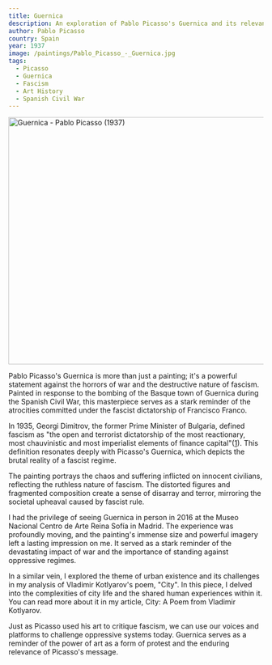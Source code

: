```yaml
---
title: Guernica
description: An exploration of Pablo Picasso's Guernica and its relevance to the fascist dictatorship of its time.
author: Pablo Picasso
country: Spain
year: 1937
image: /paintings/Pablo_Picasso_-_Guernica.jpg
tags:
  - Picasso
  - Guernica
  - Fascism
  - Art History
  - Spanish Civil War
---
```


<Image className="w-full" width="1080" height="489" src="/paintings/Pablo_Picasso_-_Guernica.jpg"
       alt="Guernica - Pablo Picasso (1937)"
       caption="Guernica - Pablo Picasso (1937)"/>

Pablo Picasso's Guernica is more than just a painting; it's a powerful statement against the horrors of war and the destructive nature of fascism. Painted in response to the bombing of the Basque town of Guernica during the Spanish Civil War, this masterpiece serves as a stark reminder of the atrocities committed under the fascist dictatorship of Francisco Franco.

In 1935, Georgi Dimitrov, the former Prime Minister of Bulgaria, defined fascism as "the open and terrorist dictatorship of the most reactionary, most chauvinistic and most imperialist elements of finance capital"([1](https://en.wikipedia.org/wiki/Georgi_Dimitrov)). This definition resonates deeply with Picasso's Guernica, which depicts the brutal reality of a fascist regime.

The painting portrays the chaos and suffering inflicted on innocent civilians, reflecting the ruthless nature of fascism. The distorted figures and fragmented composition create a sense of disarray and terror, mirroring the societal upheaval caused by fascist rule.

I had the privilege of seeing Guernica in person in 2016 at the Museo Nacional Centro de Arte Reina Sofía in Madrid. The experience was profoundly moving, and the painting's immense size and powerful imagery left a lasting impression on me. It served as a stark reminder of the devastating impact of war and the importance of standing against oppressive regimes.

In a similar vein, I explored the theme of urban existence and its challenges in my analysis of Vladimir Kotlyarov's poem, "City". In this piece, I delved into the complexities of city life and the shared human experiences within it. You can read more about it in my article, <Link href="/posts/city-a-poem-from-vladimir-kotlyarov">City: A Poem from Vladimir Kotlyarov</Link>.

Just as Picasso used his art to critique fascism, we can use our voices and platforms to challenge oppressive systems today. Guernica serves as a reminder of the power of art as a form of protest and the enduring relevance of Picasso's message.
